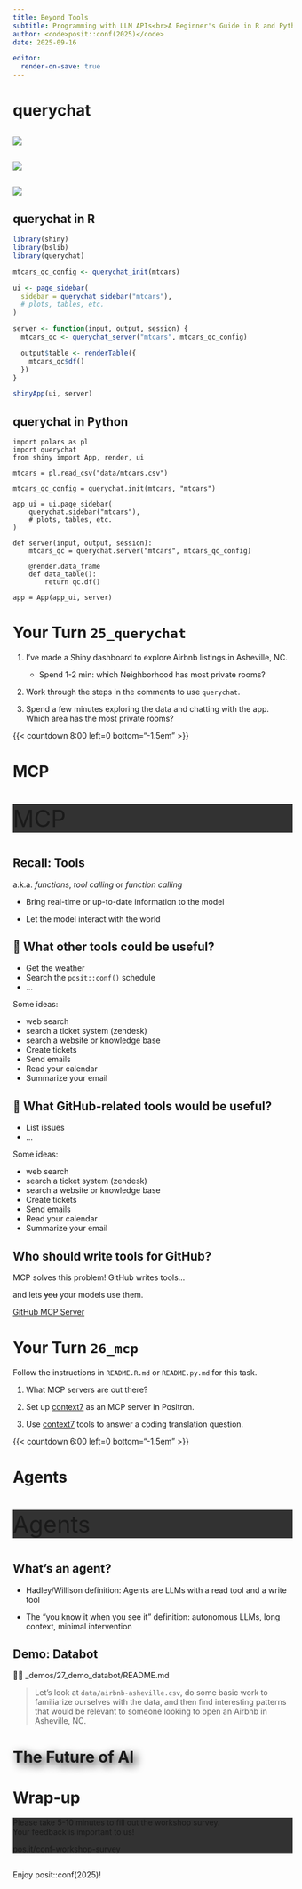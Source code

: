 ```yaml
---
title: Beyond Tools
subtitle: Programming with LLM APIs<br>A Beginner's Guide in R and Python
author: <code>posit::conf(2025)</code>
date: 2025-09-16

editor:
  render-on-save: true
---
```


# [querychat]{.hidden} {.no-invert-dark-mode .center background-image="assets/robot-querychat.jpg" background-size="cover" background-position="center"}

## {.center .tc transition="fade"}

![](assets/querychat-standard-shiny.excalidraw.svg)

## {.center .tc transition="fade"}

![](assets/querychat.excalidraw.svg)

## {.center .tc transition="fade"}

![](assets/querychat-parts.excalidraw.svg)

## querychat in R

```.r
library(shiny)
library(bslib)
library(querychat)

mtcars_qc_config <- querychat_init(mtcars)

ui <- page_sidebar(
  sidebar = querychat_sidebar("mtcars"),
  # plots, tables, etc.
)

server <- function(input, output, session) {
  mtcars_qc <- querychat_server("mtcars", mtcars_qc_config)

  output$table <- renderTable({
    mtcars_qc$df()
  })
}

shinyApp(ui, server)
```

## querychat in Python

```.python
import polars as pl
import querychat
from shiny import App, render, ui

mtcars = pl.read_csv("data/mtcars.csv")

mtcars_qc_config = querychat.init(mtcars, "mtcars")

app_ui = ui.page_sidebar(
    querychat.sidebar("mtcars"),
    # plots, tables, etc.
)

def server(input, output, session):
    mtcars_qc = querychat.server("mtcars", mtcars_qc_config)

    @render.data_frame
    def data_table():
        return qc.df()

app = App(app_ui, server)
```

# Your Turn `25_querychat` {.slide-your-turn}

1. I've made a Shiny dashboard to explore Airbnb listings in Asheville, NC.
   * Spend 1-2 min: which Neighborhood has most private rooms?

1. Work through the steps in the comments to use `querychat`.

1. Spend a few minutes exploring the data and chatting with the app. \
   Which area has the most private rooms?

{{< countdown 8:00 left=0 bottom="-1.5em" >}}

# [MCP]{.hidden} {.no-invert-dark-mode .center background-image="assets/robot-mcp.jpg" background-size="cover" background-position="center"}

::: {.tc .white .pa1 .br3 .w-50 .absolute bottom="-2em" left=0 style="font-size: 3em; background-color: rgba(0, 0, 0, 0.8);"}
MCP
:::

## Recall: Tools {.center}

a.k.a. _functions_, _tool calling_ or _function calling_

* Bring real-time or up-to-date information to the model

* Let the model interact with the world

## 🤔 What other tools could be useful?

```{=html}
<ul contenteditable="true">
<li>Get the weather</li>
<li>Search the <code>posit::conf()</code> schedule</li>
<li>...</li>
</ul>
```

::: notes
Some ideas:

* web search
* search a ticket system (zendesk)
* search a website or knowledge base
* Create tickets
* Send emails
* Read your calendar
* Summarize your email
:::

## 🤔 What GitHub-related tools would be useful?

```{=html}
<ul contenteditable="true">
<li>List issues</li>
<li>...</li>
</ul>
```

::: notes
Some ideas:

* web search
* search a ticket system (zendesk)
* search a website or knowledge base
* Create tickets
* Send emails
* Read your calendar
* Summarize your email
:::

## Who should write tools for GitHub? {.center}

::: fragment
MCP solves this problem! GitHub writes tools...
:::

::: fragment
and lets ~~you~~ your models use them.

[GitHub MCP Server](https://github.com/github/github-mcp-server#tools){preview-link=true}
:::

<!-- TODO: Adding MCP tools to ellmer, chatlas -->

# Your Turn `26_mcp` {.slide-your-turn}

Follow the instructions in `README.R.md` or `README.py.md` for this task.

1. What MCP servers are out there?

1. Set up [context7](https://context7.com/) as an MCP server in Positron.

1. Use [context7](https://context7.com/) tools to answer a coding translation question.

{{< countdown 6:00 left=0 bottom="-1.5em" >}}

# [Agents]{.hidden} {.no-invert-dark-mode .center background-image="assets/robot-agent.jpg" background-size="cover" background-position="center"}

::: {.tc .white .pa1 .br3 .w-50 .absolute bottom="-5em" left=0 style="font-size: 3em; background-color: rgba(0, 0, 0, 0.8);"}
Agents
:::

## What's an agent?

- Hadley/Willison definition: Agents are LLMs with a read tool and a write tool

- The "you know it when you see it" definition: autonomous LLMs, long context, minimal intervention

## Demo: Databot {.slide-demo}

👨‍💻 [_demos/27_demo_databot/README.md]{.code .b .purple}

> Let's look at `data/airbnb-asheville.csv`, do some basic work to familiarize ourselves with the data, and then find interesting patterns that would be relevant to someone looking to open an Airbnb in Asheville, NC.

# [The Future of AI]{.white style="text-shadow: 5px 5px 15px black;"} {.no-invert-dark-mode background-image="assets/robot-hologram.jpg" background-size="cover" background-position="center"}

# [Wrap-up]{.hidden} {.no-invert-dark-mode .center background-image="assets/robot-survey.jpg" background-size="cover" background-position="center"}

::: {.fragment .f1 .tc .white .pa4 .br3 style="background-color: rgba(0, 0, 0, 0.8);"}
Please take 5-10 minutes to fill out the workshop survey.\
Your feedback is important to us!

[[pos.it/conf-workshop-survey]{.yellow .code}](https://pos.it/conf-workshop-survey)
:::

## {background-image="assets/thank-you.png" background-size="cover" background-position="center"}

::: {.f1 .code .tc .white .absolute bottom=0 left=0 right=0}
Enjoy posit::conf(2025)!
:::
